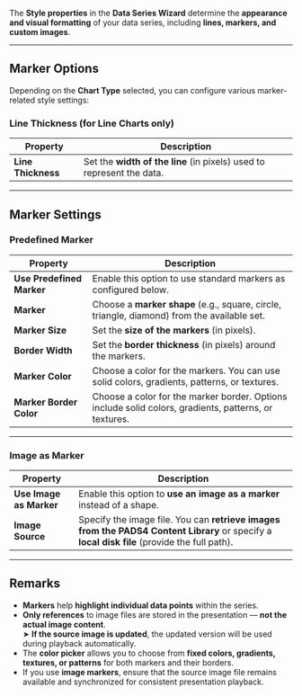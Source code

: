 
The **Style properties** in the **Data Series Wizard** determine the **appearance and visual formatting** of your data series, including **lines, markers, and custom images**.

---

## **Marker Options**

Depending on the **Chart Type** selected, you can configure various marker-related style settings:

### **Line Thickness (for Line Charts only)**

| **Property**            | **Description**                                                       |
|------------------------|-----------------------------------------------------------------------|
| **Line Thickness**      | Set the **width of the line** (in pixels) used to represent the data. |

---

## **Marker Settings**

### **Predefined Marker**

| **Property**            | **Description**                                                                                             |
|------------------------|-------------------------------------------------------------------------------------------------------------|
| **Use Predefined Marker** | Enable this option to use standard markers as configured below.                                           |
| **Marker**              | Choose a **marker shape** (e.g., square, circle, triangle, diamond) from the available set.                 |
| **Marker Size**         | Set the **size of the markers** (in pixels).                                                                |
| **Border Width**        | Set the **border thickness** (in pixels) around the markers.                                                |
| **Marker Color**        | Choose a color for the markers. You can use solid colors, gradients, patterns, or textures.                 |
| **Marker Border Color** | Choose a color for the marker border. Options include solid colors, gradients, patterns, or textures.       |

---

### **Image as Marker**

| **Property**              | **Description**                                                                                          |
|--------------------------|----------------------------------------------------------------------------------------------------------|
| **Use Image as Marker**   | Enable this option to **use an image as a marker** instead of a shape.                                    |
| **Image Source**          | Specify the image file. You can **retrieve images from the PADS4 Content Library** or specify a **local disk file** (provide the full path). |

---

## **Remarks**

- **Markers** help **highlight individual data points** within the series.
- **Only references** to image files are stored in the presentation — **not the actual image content**.  
  ➤ **If the source image is updated**, the updated version will be used during playback automatically.
- The **color picker** allows you to choose from **fixed colors, gradients, textures, or patterns** for both markers and their borders.
- If you use **image markers**, ensure that the source image file remains available and synchronized for consistent presentation playback.

